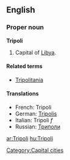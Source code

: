 ==English==
===Proper noun===
'''Tripoli'''

# Capital of [[Libya]].

====Related terms====
*[[Tripolitania]]

====Translations====
*French: Tripoli
*German: [[Tripolis]]
*Italian: Tripoli ''f''
*Russian: [[Триполи]]

[[Category:Capital cities]]

[[ar:Tripoli]]
[[hu:Tripoli]]